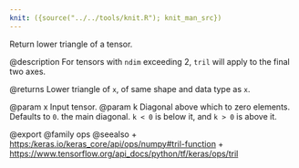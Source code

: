 ```yaml
---
knit: ({source("../../tools/knit.R"); knit_man_src})
---
```

Return lower triangle of a tensor.

@description
For tensors with `ndim` exceeding 2, `tril` will apply to the
final two axes.

@returns
    Lower triangle of `x`, of same shape and data type as `x`.

@param x Input tensor.
@param k Diagonal above which to zero elements. Defaults to `0`. the
    main diagonal. `k < 0` is below it, and `k > 0` is above it.

@export
@family ops
@seealso
+ <https:/keras.io/keras_core/api/ops/numpy#tril-function>
+ <https://www.tensorflow.org/api_docs/python/tf/keras/ops/tril>
